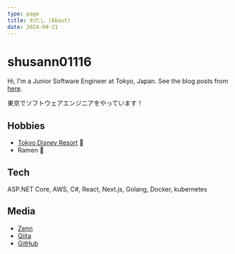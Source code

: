 ```yaml
---
type: page
title: わたし (About)
date: 2024-09-21
---
```


# shusann01116

Hi, I'm a Junior Software Engineer at Tokyo, Japan.
See the blog posts from [here](/posts).

東京でソフトウェアエンジニアをやっています！

## Hobbies

- [Tokyo Disney Resort](https://www.tokyodisneyresort.jp/) 🏰
- Ramen 🍜

## Tech

ASP.NET Core, AWS, C#, React, Next.js, Golang, Docker, kubernetes

## Media

- [Zenn](https://zenn.dev/shusann01116)
- [Qiita](https://qiita.com/shusann01116)
- [GitHub](https://github.com/shusann01116)
